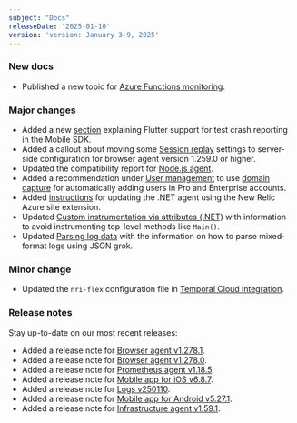 ```yaml
---
subject: "Docs"
releaseDate: '2025-01-10'
version: 'version: January 3–9, 2025'
---
```


### New docs

* Published a new topic for [Azure Functions monitoring](/docs/serverless-function-monitoring/azure-function-monitoring/introduction-azure-monitoring/).

### Major changes


* Added a new [section](/docs/mobile-monitoring/new-relic-mobile/mobile-sdk/test-crash-reporting/#flutter) explaining Flutter support for test crash reporting in the Mobile SDK.
* Added a callout about moving some [Session replay](/docs/browser/browser-monitoring/browser-pro-features/session-replay/) settings to server-side configuration for browser agent version 1.259.0 or higher.
* Updated the compatibility report for [Node.js agent](/docs/apm/agents/nodejs-agent/getting-started/compatibility-requirements-nodejs-agent/).
* Added a recommendation under [User management](/docs/accounts/accounts-billing/new-relic-one-user-management/authentication-domains-saml-sso-scim-more/) to use [domain capture](/docs/accounts/accounts-billing/account-setup/domain-capture/) for automatically adding users in Pro and Enterprise accounts.
* Added [instructions](/docs/apm/agents/net-agent/installation/update-net-agent/#site-extention-update) for updating the .NET agent using the New Relic Azure site extension.
* Updated [Custom instrumentation via attributes (.NET)](/docs/apm/agents/net-agent/custom-instrumentation/custom-instrumentation-attributes-net/) with information to avoid instrumenting top-level methods like `Main()`.
* Updated [Parsing log data](/docs/logs/ui-data/parsing/) with the information on how to parse mixed-format logs using JSON grok.




### Minor change


* Updated the `nri-flex` configuration file in [Temporal Cloud integration](/docs/infrastructure/host-integrations/host-integrations-list/temporal-cloud-integration/).

### Release notes


Stay up-to-date on our most recent releases:

* Added a release note for [Browser agent v1.278.1](/docs/release-notes/new-relic-browser-release-notes/browser-agent-release-notes/browser-agent-v1.278.1/).
* Added a release note for [Browser agent v1.278.0](/docs/release-notes/new-relic-browser-release-notes/browser-agent-release-notes/browser-agent-v1.278.0/).
* Added a release note for [Prometheus agent v1.18.5](/docs/release-notes/infrastructure-release-notes/prometheus-agent-release-notes/prometheus-agent-1-18-5/).
* Added a release note for [Mobile app for iOS v6.8.7](/docs/release-notes/mobile-apps-release-notes/new-relic-ios-release-notes/new-relic-ios-6087/).
* Added a release note for [Logs v250110](/docs/release-notes/logs-release-notes/logs-25-01-10/).
* Added a release note for [Mobile app for Android v5.27.1](/docs/release-notes/mobile-apps-release-notes/new-relic-android-release-notes/new-relic-android-5271/).
* Added a release note for [Infrastructure agent v1.59.1](/docs/release-notes/infrastructure-release-notes/infrastructure-agent-release-notes/new-relic-infrastructure-agent-1591/).
  




